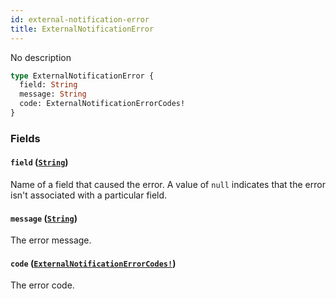 ```yaml
---
id: external-notification-error
title: ExternalNotificationError
---
```


No description

```graphql
type ExternalNotificationError {
  field: String
  message: String
  code: ExternalNotificationErrorCodes!
}
```

### Fields

#### `field` ([`String`](/developer/api-reference/scalars/string.mdx))

Name of a field that caused the error. A value of `null` indicates that the error isn't associated with a particular field.

#### `message` ([`String`](/developer/api-reference/scalars/string.mdx))

The error message.

#### `code` ([`ExternalNotificationErrorCodes!`](/developer/api-reference/enums/external-notification-error-codes.mdx))

The error code.
